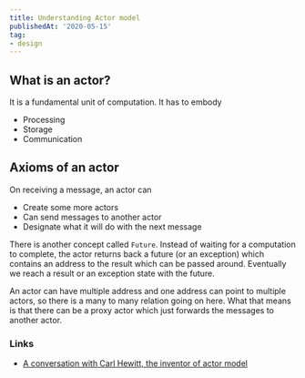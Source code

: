 ```yaml
---
title: Understanding Actor model
publishedAt: '2020-05-15'
tag:
- design
---
```


## What is an actor?
It is a fundamental unit of computation. It has to embody
- Processing
- Storage
- Communication

## Axioms of an actor
On receiving a message, an actor can
- Create some more actors
- Can send messages to another actor
- Designate what it will do with the next message

There is another concept called `Future`. Instead of waiting for a computation to complete, the actor returns back a
future (or an exception) which contains an address to the result which can be passed around. Eventually we reach a
result or an exception state with the future.

An actor can have multiple address and one address can point to multiple actors, so there is a many to many relation
going on here. What that means is that there can be a proxy actor which just forwards the messages to another actor.

### Links
- [A conversation with Carl Hewitt, the inventor of actor model](https://www.youtube.com/watch?v=7erJ1DV_Tlo)